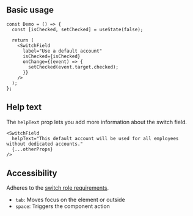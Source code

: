 

## Basic usage

<Preview>
  <DemoSwitchField />
</Preview>

```tsx
const Demo = () => {
  const [isChecked, setChecked] = useState(false);

  return (
    <SwitchField
      label="Use a default account"
      isChecked={isChecked}
      onChange={(event) => {
        setChecked(event.target.checked);
      }}
    />
  );
};
```

## Help text

The `helpText` prop lets you add more information about the switch field.

<Preview>
  <DemoSwitchField withHelpText />
</Preview>

```tsx
<SwitchField
  helpText="This default account will be used for all employees without dedicated accounts."
  {...otherProps}
/>
```

## Accessibility

Adheres to the [switch role requirements](https://www.w3.org/TR/wai-aria-1.2/#switch).

- `tab`: Moves focus on the element or outside
- `space`: Triggers the component action
